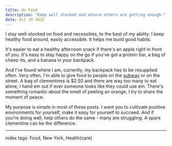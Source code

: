 ```yaml
---
title: On Food
description: "Keep well stocked and ensure others are getting enough."
date: Oct 10 2022
---
```


I stay well-stocked on food and necessities, to the best of my ability. I keep healthy food around, easily accessible. It helps me build good habits.

It's easier to eat a healthy afternoon snack if there's an apple right in front of you. It's easy to stay happy on the go if you've got a protein bar, a bag of cheez-its, and a banana in your backpack.

And I've found where I am, currently, my backpack has to be resupplied often. Very often, I'm able to give food to people on the [subway](/posts/on-charity-and-charitability) or on the street. A bag of clementines is $2.50 and there are way too many to eat alone, I hand em out if ever someone looks like they could use em. There's something romantic about the smell of peeling an orange, I try to share the moment of peace.

My purpose is simple in most of these posts. I want you to cultivate positive environments for yourself, make it easy for yourself to succeed. And if you're doing well, help others do the same - many are struggling. A spare clementine can be the difference.

---

index tags: Food, New York, Health(care)